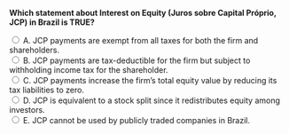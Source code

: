 ::: {.question-block}

<form onsubmit="event.preventDefault(); checkAnswer('module10_mcq_q29')" data-correct-answer="B">
<strong style="display: block;">Which statement about Interest on Equity (Juros sobre Capital Próprio, JCP) in Brazil is TRUE?</strong>

<label><input type="radio" name="module10_mcq_q29" value="A"> A. JCP payments are exempt from all taxes for both the firm and shareholders.</label><br>
<label><input type="radio" name="module10_mcq_q29" value="B"> B. JCP payments are tax-deductible for the firm but subject to withholding income tax for the shareholder.</label><br>
<label><input type="radio" name="module10_mcq_q29" value="C"> C. JCP payments increase the firm’s total equity value by reducing its tax liabilities to zero.</label><br>
<label><input type="radio" name="module10_mcq_q29" value="D"> D. JCP is equivalent to a stock split since it redistributes equity among investors.</label><br>
<label><input type="radio" name="module10_mcq_q29" value="E"> E. JCP cannot be used by publicly traded companies in Brazil.</label><br>
</form>

<div id="feedback-module10_mcq_q29" class="feedback" data-status="" style="display:none;">
✅ B is correct. Under Brazilian law, Interest on Equity (JCP) is tax-deductible for the firm—reducing taxable income—but it is subject to a withholding income tax for shareholders. This makes JCP a hybrid mechanism combining features of dividends and interest payments.
</div>

:::
